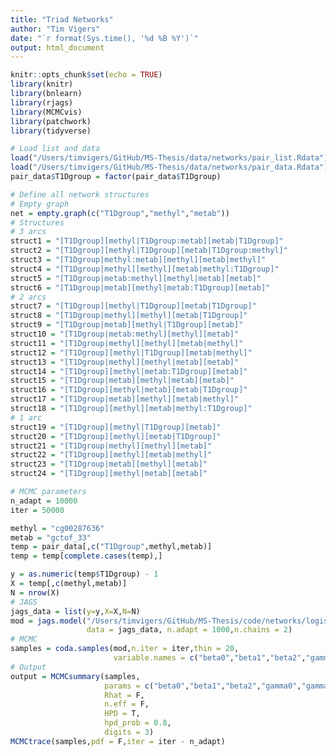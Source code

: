 ```yaml
---
title: "Triad Networks"
author: "Tim Vigers"
date: "`r format(Sys.time(), '%d %B %Y')`"
output: html_document
---
```


```r
knitr::opts_chunk$set(echo = TRUE)
library(knitr)
library(bnlearn)
library(rjags)
library(MCMCvis)
library(patchwork)
library(tidyverse)
```

```r
# Load list and data
load("/Users/timvigers/GitHub/MS-Thesis/data/networks/pair_list.Rdata")
load("/Users/timvigers/GitHub/MS-Thesis/data/networks/pair_data.Rdata")
pair_data$T1Dgroup = factor(pair_data$T1Dgroup)
```

```r
# Define all network structures
# Empty graph
net = empty.graph(c("T1Dgroup","methyl","metab"))
# Structures
# 3 arcs
struct1 = "[T1Dgroup][methyl|T1Dgroup:metab][metab|T1Dgroup]"
struct2 = "[T1Dgroup][methyl|T1Dgroup][metab|T1Dgroup:methyl]"
struct3 = "[T1Dgroup|methyl:metab][methyl][metab|methyl]"
struct4 = "[T1Dgroup|methyl][methyl][metab|methyl:T1Dgroup]"
struct5 = "[T1Dgroup|metab:methyl][methyl|metab][metab]"
struct6 = "[T1Dgroup|metab][methyl|metab:T1Dgroup][metab]"
# 2 arcs
struct7 = "[T1Dgroup][methyl|T1Dgroup][metab|T1Dgroup]"
struct8 = "[T1Dgroup|methyl][methyl][metab|T1Dgroup]"
struct9 = "[T1Dgroup|metab][methyl|T1Dgroup][metab]"
struct10 = "[T1Dgroup|metab:methyl][methyl][metab]"
struct11 = "[T1Dgroup|methyl][methyl][metab|methyl]"
struct12 = "[T1Dgroup][methyl|T1Dgroup][metab|methyl]"
struct13 = "[T1Dgroup|methyl][methyl|metab][metab]"
struct14 = "[T1Dgroup][methyl|metab:T1Dgroup][metab]"
struct15 = "[T1Dgroup|metab][methyl|metab][metab]"
struct16 = "[T1Dgroup][methyl|metab][metab|T1Dgroup]"
struct17 = "[T1Dgroup|metab][methyl][metab|methyl]"
struct18 = "[T1Dgroup][methyl][metab|methyl:T1Dgroup]"
# 1 arc
struct19 = "[T1Dgroup][methyl|T1Dgroup][metab]"
struct20 = "[T1Dgroup][methyl][metab|T1Dgroup]"
struct21 = "[T1Dgroup|methyl][methyl][metab]"
struct22 = "[T1Dgroup][methyl][metab|methyl]"
struct23 = "[T1Dgroup|metab][methyl][metab]"
struct24 = "[T1Dgroup][methyl|metab][metab]"
```

```r
# MCMC parameters
n_adapt = 10000
iter = 50000

methyl = "cg00287636"
metab = "gctof_33"
temp = pair_data[,c("T1Dgroup",methyl,metab)]
temp = temp[complete.cases(temp),]

y = as.numeric(temp$T1Dgroup) - 1
X = temp[,c(methyl,metab)]
N = nrow(X)
# JAGS
jags_data = list(y=y,X=X,N=N)
mod = jags.model("/Users/timvigers/GitHub/MS-Thesis/code/networks/logistic.jags",
                 data = jags_data, n.adapt = 1000,n.chains = 2)
# MCMC
samples = coda.samples(mod,n.iter = iter,thin = 20,
                       variable.names = c("beta0","beta1","beta2","gamma0","gamma1"))
# Output
output = MCMCsummary(samples, 
                     params = c("beta0","beta1","beta2","gamma0","gamma1"),
                     Rhat = F,
                     n.eff = F,
                     HPD = T,
                     hpd_prob = 0.8,
                     digits = 3)
MCMCtrace(samples,pdf = F,iter = iter - n_adapt)
```

